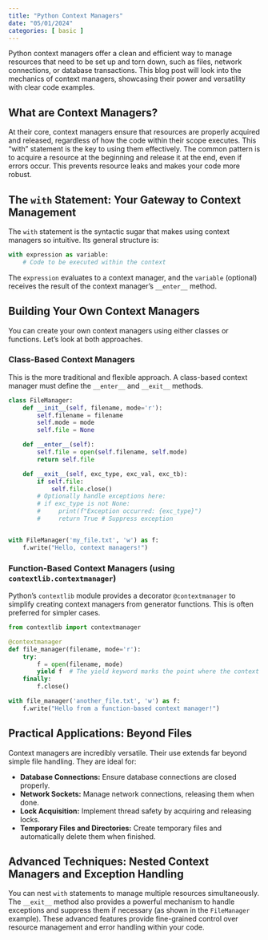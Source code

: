 ```yaml
---
title: "Python Context Managers"
date: "05/01/2024"
categories: [ basic ]
---
```



Python context managers offer a clean and efficient way to manage resources that need to be set up and torn down, such as files, network connections, or database transactions.  This blog post will look into the mechanics of context managers, showcasing their power and versatility with clear code examples.


## What are Context Managers?

At their core, context managers ensure that resources are properly acquired and released, regardless of how the code within their scope executes.  This "with" statement is the key to using them effectively. The common pattern is to acquire a resource at the beginning and release it at the end, even if errors occur.  This prevents resource leaks and makes your code more robust.


## The `with` Statement: Your Gateway to Context Management

The `with` statement is the syntactic sugar that makes using context managers so intuitive. Its general structure is:

```python
with expression as variable:
    # Code to be executed within the context
```

The `expression` evaluates to a context manager, and the `variable` (optional) receives the result of the context manager's `__enter__` method.


## Building Your Own Context Managers

You can create your own context managers using either classes or functions.  Let's look at both approaches.

### Class-Based Context Managers

This is the more traditional and flexible approach.  A class-based context manager must define the `__enter__` and `__exit__` methods.

```python
class FileManager:
    def __init__(self, filename, mode='r'):
        self.filename = filename
        self.mode = mode
        self.file = None

    def __enter__(self):
        self.file = open(self.filename, self.mode)
        return self.file

    def __exit__(self, exc_type, exc_val, exc_tb):
        if self.file:
            self.file.close()
        # Optionally handle exceptions here:
        # if exc_type is not None:
        #     print(f"Exception occurred: {exc_type}")
        #     return True # Suppress exception


with FileManager('my_file.txt', 'w') as f:
    f.write("Hello, context managers!")

```

### Function-Based Context Managers (using `contextlib.contextmanager`)

Python's `contextlib` module provides a decorator `@contextmanager` to simplify creating context managers from generator functions. This is often preferred for simpler cases.

```python
from contextlib import contextmanager

@contextmanager
def file_manager(filename, mode='r'):
    try:
        f = open(filename, mode)
        yield f  # The yield keyword marks the point where the context is entered
    finally:
        f.close()

with file_manager('another_file.txt', 'w') as f:
    f.write("Hello from a function-based context manager!")

```

##  Practical Applications: Beyond Files

Context managers are incredibly versatile.  Their use extends far beyond simple file handling. They are ideal for:

* **Database Connections:** Ensure database connections are closed properly.
* **Network Sockets:**  Manage network connections, releasing them when done.
* **Lock Acquisition:**  Implement thread safety by acquiring and releasing locks.
* **Temporary Files and Directories:** Create temporary files and automatically delete them when finished.



## Advanced Techniques:  Nested Context Managers and Exception Handling

You can nest `with` statements to manage multiple resources simultaneously.  The `__exit__` method also provides a powerful mechanism to handle exceptions and suppress them if necessary (as shown in the `FileManager` example).  These advanced features provide fine-grained control over resource management and error handling within your code.

